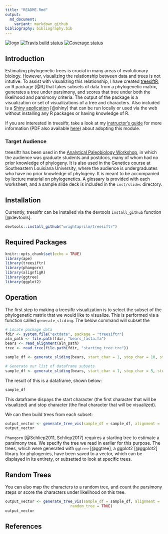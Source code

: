 ```yaml
---
title: "README.Rmd"
output:
  md_document:
    variant: markdown_github
bibliography: bibliography.bib
---
```

  ![logo](inst/images/treesiftR.png)
  [![Travis build status](https://travis-ci.org/wrightaprilm/treesiftr.svg?branch=master)](https://travis-ci.org/wrightaprilm/treesiftr)
    [![Coverage status](https://codecov.io/gh/wrightaprilm/treesiftr/branch/master/graph/badge.svg)](https://codecov.io/github/wrightaprilm/treesiftr?branch=master)

## Introduction

Estimating phylogenetic trees is crucial in many areas of evolutionary biology.
However, visualizing the relationship between data and trees is not intutive. To assist with visualizing this relationship, I have created [treesiftR](https://wrightaprilm.github.io/treesiftr/), 
an R package [@R] that takes subsets of data from a phylogenetic matrix, generates a tree under parsimony, and scores that tree under both the likelihood and parsimony criteria. The output of the package is a visualization or set of visualizations of a tree and characters. Also included is a [Shiny application](https://wrightaprilm.shinyapps.io/treesiftr_app/) [@shiny] that can be run locally or used via the web without installing any R packages or having knowledge of R. 

If you are interested in treesiftr, take a look at my [instructor's
guide](https://wrightaprilm.github.io/treesiftr/articles/00-Instructor-Guide.html) 
for more information (PDF also available [here](https://github.com/wrightaprilm/treesiftr/blob/master/vignettes/00-Instuctor-Guide.pdf)) about adopting this module.

### Target Audience

treesiftr has been used in the [Analytical Paleobiology Workshop](http://www.analytical.palaeobiology.de/), in which the audience was graduate students and postdocs, many of whom had no prior knowledge of phylogeny. It is also
used in the Genetics course at Southeastern Louisiana University, where the audience 
is undergraduates who have no prior knowledge of phylogeny. It is meant to be 
accompanied by lecture material on phylogenetics. A glossary is provided with each 
worksheet, and a sample slide deck is included in the `inst/slides` directory.

## Installation 

Currently, treesiftr can be installed via the devtools ```install_github```
function [@devtools]. 

```r
devtools::install_github("wrightaprilm/treesiftr")
```

## Required Packages

```r
knitr::opts_chunk$set(echo = TRUE)
library(ape)
library(treesiftr)
library(phangorn)
library(alignfigR)
library(ggtree)
library(ggplot2)
```

## Operation

The first step to making a treesiftr visualization is to select the subset of 
the phylogenetic matrix that we would like to visualize. This is performed via a function called ```generate_sliding```. The below command will subset the  

```r
# Locate package data
fdir <- system.file("extdata", package = "treesiftr")
aln_path <- file.path(fdir, "bears_fasta.fa")
bears <- read_alignment(aln_path)
tree <- read.tree(file.path(fdir, "starting_tree.tre"))

sample_df <- generate_sliding(bears, start_char = 1, stop_char = 10, steps = 1)

# Generate our list of dataframe subsets
sample_df <- generate_sliding(bears, start_char = 1, stop_char = 5, steps = 1)
```

The result of this is a dataframe, shown below:

```r
sample_df
```
This dataframe dispays the start character (the first character that will be visualized) and stop character (the final character that will be visualized). 

We can then build trees from each subset:

```r
output_vector <- generate_tree_vis(sample_df = sample_df, alignment =                                                     aln_path, tree = tree, phy_mat = bears)
output_vector
```

`Phangorn` [@Schliep2011, Schliep2017] requires a starting tree to estimate a parsimony tree. We specify the tree we read in earlier for this purpose. The trees, which were generated with `ggtree` [@ggtree], a ggplot2 [@ggplot2] library for phylogenies, have been saved to a vector, which can be displayed in its entirety, or subsetted to look at specific trees.

## Random Trees

You can also map the characters to a random tree, and count the parsimony steps 
or score the characters under likelihood on this tree.


```r
output_vector <- generate_tree_vis(sample_df = sample_df, alignment =                                                     aln_path, tree = tree, phy_mat = bears,
                             random_tree = TRUE)
output_vector
```


## References
